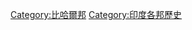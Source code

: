 {{Commonscat|History of Bihar}}

[[Category:比哈爾邦|Category:比哈爾邦]]
[[Category:印度各邦歷史|Category:印度各邦歷史]]